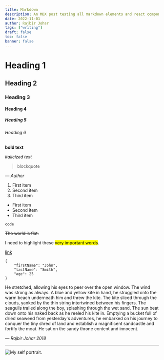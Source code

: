 ```yaml
---
title: Markdown
description: An MDX post testing all markdown elements and react components.
date: 2022-11-01
author: Rajbir Johar
tags: ["writing"]
draft: false
toc: false
banner: false
---
```


# Heading 1

## Heading 2

### Heading 3

#### Heading 4

##### Heading 5

###### Heading 6

**bold text**

_italicized text_

> blockquote

<cite>— Author</cite>

1. First item
2. Second item
3. Third item

- First item
- Second item
- Third item

`code`

<s>The world is flat.</s>

I need to highlight these <mark>very important words</mark>.

[link](https://rajbir.io/journals/mdx)

```
{
    "firstName": "John",
    "lastName": "Smith",
    "age": 25
}
```

He stretched, allowing his eyes to peer over the open window.
The wind was strong as always. A blue and yellow kite in hand,
he struggled onto the warm beach underneath him and threw the kite.
The kite sliced through the clouds, yanked by the thin string
intertwined between his fingers. The seagulls trailed along the
boy, splashing through the wet sand. The sun beat down onto his
naked back as he reeled his kite in. Emptying a bucket full of
dried seaweed from yesterday's adventures, he embarked on his
journey to conquer the tiny shred of land and establish a magnificent
sandcastle and fortify the moat. He sat on the sandy throne
content and innocent.

<cite>— Rajbir Johar 2018</cite>

---

<Image
  src="/journals/hello-world/index.jpg"
  alt="My self portrait."
  caption="A picture of me taken at Yosemite after a grueling six mile hike."
/>

